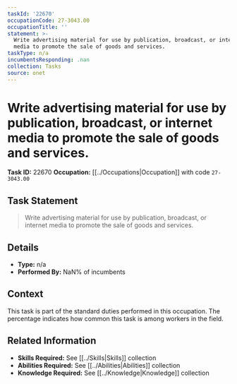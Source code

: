 ```yaml
---
taskId: '22670'
occupationCode: 27-3043.00
occupationTitle: ''
statement: >-
  Write advertising material for use by publication, broadcast, or internet
  media to promote the sale of goods and services.
taskType: n/a
incumbentsResponding: .nan
collection: Tasks
source: onet
---
```

# Write advertising material for use by publication, broadcast, or internet media to promote the sale of goods and services.

**Task ID:** 22670
**Occupation:** [[../Occupations|Occupation]] with code `27-3043.00`

## Task Statement

> Write advertising material for use by publication, broadcast, or internet media to promote the sale of goods and services.

## Details

- **Type:** n/a
- **Performed By:** NaN% of incumbents

## Context

This task is part of the standard duties performed in this occupation. The percentage indicates how common this task is among workers in the field.

## Related Information

- **Skills Required:** See [[../Skills|Skills]] collection
- **Abilities Required:** See [[../Abilities|Abilities]] collection
- **Knowledge Required:** See [[../Knowledge|Knowledge]] collection
